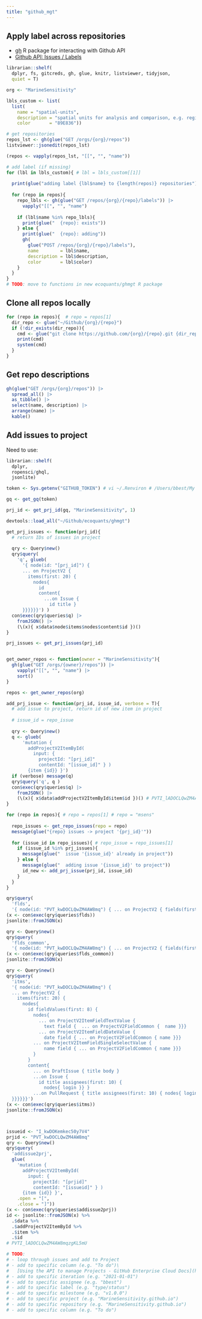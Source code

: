 ```yaml
---
title: "github_mgt"
---
```


## Apply label across repositories

* [gh](https://gh.r-lib.org/#post-patch-put-and-delete-requests) R package for interacting with Github API
* [Github API: Issues / Labels](https://docs.github.com/en/rest/issues/labels?apiVersion=2022-11-28)

```r
librarian::shelf(
  dplyr, fs, gitcreds, gh, glue, knitr, listviewer, tidyjson,
  quiet = T)

org <- "MarineSensitivity"

lbls_custom <- list(
  list(
    name = "spatial-units",
    description = "spatial units for analysis and comparison, e.g. regions, planning areas, aliquots, etc.",
    color       = "89E836"))

# get repositories
repos_lst <- gh(glue("GET /orgs/{org}/repos"))
listviewer::jsonedit(repos_lst)

(repos <- vapply(repos_lst, "[[", "", "name"))

# add label (if missing)
for (lbl in lbls_custom){ # lbl = lbls_custom[[1]]
  
  print(glue("adding label {lbl$name} to {length(repos)} repositories"))
      
  for (repo in repos){
    repo_lbls <- gh(glue("GET /repos/{org}/{repo}/labels")) |> 
      vapply("[[", "", "name")
  
    if (lbl$name %in% repo_lbls){
      print(glue("  {repo}: exists"))
    } else {
      print(glue("  {repo}: adding"))
      gh(
        glue("POST /repos/{org}/{repo}/labels"),
        name        = lbl$name,
        description = lbl$description,
        color       = lbl$color)
    }
  }
}
# TODO: move to functions in new ecoquants/ghmgt R package
```

## Clone all repos locally

```r
for (repo in repos){  # repo = repos[1]
  dir_repo <- glue("~/Github/{org}/{repo}")
  if (!dir_exists(dir_repo)){
    cmd <- glue("git clone https://github.com/{org}/{repo}.git {dir_repo}")
    print(cmd)
    system(cmd)
  }
}

```

## Get repo descriptions

```r
gh(glue("GET /orgs/{org}/repos")) |> 
  spread_all() |> 
  as_tibble() |> 
  select(name, description) |>
  arrange(name) |> 
  kable()
```


## Add issues to project

Need to use:


```r
librarian::shelf(
  dplyr, 
  ropensci/ghql, 
  jsonlite)

token <- Sys.getenv("GITHUB_TOKEN") # vi ~/.Renviron # /Users/bbest/My Drive/private/pat4rstudio.txt

gq <- get_gq(token)

prj_id <- get_prj_id(gq, "MarineSensitivity", 1)

devtools::load_all("~/Github/ecoquants/ghmgt")

get_prj_issues <- function(prj_id){
  # return IDs of issues in project
  
  qry <- Query$new()
  qry$query(
    'q', glueb( 
      '{ node(id: "[prj_id]") { 
      ... on ProjectV2 { 
        items(first: 20) { 
          nodes{ 
            id  
            content{ 
              ...on Issue { 
                id title } 
      }}}}}}') )
  con$exec(qry$queries$q) |> 
    fromJSON() |> 
    (\(x){ x$data$node$items$nodes$content$id })()
}

prj_issues <- get_prj_issues(prj_id)


get_owner_repos <- function(owner = "MarineSensitivity"){
  gh(glue("GET /orgs/{owner}/repos")) |> 
    vapply("[[", "", "name") |> 
    sort()
}

repos <- get_owner_repos(org)

add_prj_issue <- function(prj_id, issue_id, verbose = T){
  # add issue to project, return id of new item in project
  
  # issue_id = repo_issue
  
  qry <- Query$new()
  q <- glueb(
      'mutation {
        addProjectV2ItemById(
          input: {
            projectId: "[prj_id]" 
            contentId: "[issue_id]" } )
        {item {id}} }')
  if (verbose) message(q)
  qry$query('q', q )
  con$exec(qry$queries$q) |> 
    fromJSON() |> 
    (\(x){ x$data$addProjectV2ItemById$item$id })() # PVTI_lADOCLQwZM4AW8mqzgKL5mU
}

for (repo in repos){ # repo = repos[1] # repo = "msens"
  
  repo_issues <- get_repo_issues(repo = repo)
  message(glue("{repo} issues -> project '{prj_id}'"))
          
  for (issue_id in repo_issues){ # repo_issue = repo_issues[1]
    if (issue_id %in% prj_issues){
      message(glue("  issue '{issue_id}' already in project"))
    } else {
      message(glue("  adding issue '{issue_id}' to project"))
      id_new <- add_prj_issue(prj_id, issue_id)
    }
  }
}
```

```r
qry$query(
  'flds', 
  '{ node(id: "PVT_kwDOCLQwZM4AW8mq") { ... on ProjectV2 { fields(first: 20) { nodes { ... on ProjectV2Field { id name } ... on ProjectV2IterationField { id name configuration { iterations { startDate id }}} ... on ProjectV2SingleSelectField { id name options { id name }}}}}}}')
(x <- con$exec(qry$queries$flds))
jsonlite::fromJSON(x)

qry <- Query$new()
qry$query(
  'flds_common', 
  '{ node(id: "PVT_kwDOCLQwZM4AW8mq") { ... on ProjectV2 { fields(first: 20) { nodes { ... on ProjectV2FieldCommon { id name __typename }}}}}}')
(x <- con$exec(qry$queries$flds_common))
jsonlite::fromJSON(x)

qry <- Query$new()
qry$query(
  'itms', 
  '{ node(id: "PVT_kwDOCLQwZM4AW8mq") { 
  ... on ProjectV2 { 
    items(first: 20) { 
      nodes{ 
        id fieldValues(first: 8) { 
          nodes{ 
            ... on ProjectV2ItemFieldTextValue { 
              text field {  ... on ProjectV2FieldCommon {  name }}} 
            ... on ProjectV2ItemFieldDateValue { 
              date field { ... on ProjectV2FieldCommon { name }}} 
          ... on ProjectV2ItemFieldSingleSelectValue { 
              name field { ... on ProjectV2FieldCommon { name }}} 
          }
        } 
        content{ 
          ... on DraftIssue { title body } 
          ...on Issue { 
            id title assignees(first: 10) { 
              nodes{ login }} } 
          ...on PullRequest { title assignees(first: 10) { nodes{ login }}}
  }}}}}}')
(x <- con$exec(qry$queries$itms))
jsonlite::fromJSON(x)



issueid <- "I_kwDOKemkec50y7V4"
prjid <- "PVT_kwDOCLQwZM4AW8mq"
qry <- Query$new()
qry$query(
  'addissue2prj', 
  glue(
    'mutation {
      addProjectV2ItemById(
        input: {
          projectId: "[prjid]" 
          contentId: "[issueid]" } )
      {item {id}} }',
    .open = "[",
    .close = "]"))
(x <- con$exec(qry$queries$addissue2prj))
id <- jsonlite::fromJSON(x) %>%
  .$data %>%
  .$addProjectV2ItemById %>%
  .$item %>%
  .$id
# PVTI_lADOCLQwZM4AW8mqzgKL5mU

# TODO:
# - loop through issues and add to Project
# - add to specific column (e.g. "To do")\
#   [Using the API to manage Projects - GitHub Enterprise Cloud Docs](https://docs.github.com/en/enterprise-cloud@latest/issues/planning-and-tracking-with-projects/automating-your-project/using-the-api-to-manage-projects#updating-a-custom-text-number-or-date-field)
# - add to specific iteration (e.g. "2021-01-01")
# - add to specific assignee (e.g. "bbest")
# - add to specific label (e.g. "type/status")
# - add to specific milestone (e.g. "v1.0.0")
# - add to specific project (e.g. "MarineSensitivity.github.io")
# - add to specific repository (e.g. "MarineSensitivity.github.io")
# - add to specific column (e.g. "To do")

```

